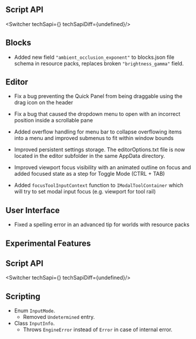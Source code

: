 




## **Script API**

<Switcher techSapi={<TechSapiStable/>} techSapiDiff={undefined}/>

## Blocks

-   Added new field `"ambient_occlusion_exponent"` to blocks.json file schema in resource packs, replaces broken `"brightness_gamma"` field.

## Editor

-   Fix a bug preventing the Quick Panel from being draggable using the drag icon on the header
    
-   Fix a bug that caused the dropdown menu to open with an incorrect position inside a scrollable pane
    
-   Added overflow handling for menu bar to collapse overflowing items into a menu and improved submenus to fit within window bounds
    
-   Improved persistent settings storage. The editorOptions.txt file is now located in the editor subfolder in the same AppData directory.
    
-   Improved viewport focus visibility with an animated outline on focus and added focused state as a step for Toggle Mode (CTRL + TAB)
    
-   Added `focusToolInputContext` function to `IModalToolContainer` which will try to set modal input focus (e.g. viewport for tool rail)
    

## User Interface

-   Fixed a spelling error in an advanced tip for worlds with resource packs




<h2 className="experimental_divider">Experimental Features</h2>





## **Script API**

<Switcher techSapi={<TechSapiExp/>} techSapiDiff={undefined}/>

## Scripting

-   Enum `InputMode`.
    -   Removed `Undetermined` entry.
-   Class `InputInfo`.
    -   Throws `EngineError` instead of `Error` in case of internal error.